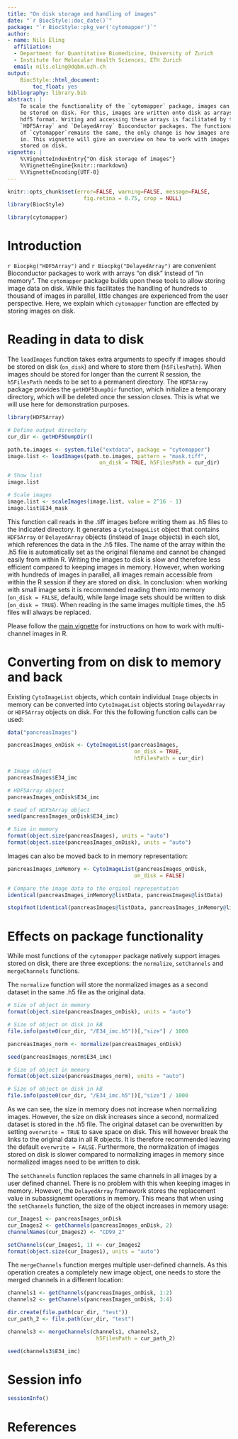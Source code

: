 ```yaml
---
title: "On disk storage and handling of images"
date: "`r BiocStyle::doc_date()`"
package: "`r BiocStyle::pkg_ver('cytomapper')`"
author:
- name: Nils Eling
  affiliation: 
  - Department for Quantitative Biomedicine, University of Zurich
  - Institute for Molecular Health Sciences, ETH Zurich
  email: nils.eling@dqbm.uzh.ch
output:
    BiocStyle::html_document:
        toc_float: yes
bibliography: library.bib
abstract: |
    To scale the functionality of the `cytomapper` package, images can 
    be stored on disk. For this, images are written onto disk as arrays in 
    hdf5 format. Writing and accessing these arrays is facilitated by the 
    `HDF5Array` and `DelayedArray` Bioconductor packages. The functionality
    of `cytomapper`remains the same, the only change is how images are read
    in. This vignette will give an overview on how to work with images 
    stored on disk.
vignette: |
    %\VignetteIndexEntry{"On disk storage of images"}
    %\VignetteEngine{knitr::rmarkdown}
    %\VignetteEncoding{UTF-8}
---
```


```r
knitr::opts_chunk$set(error=FALSE, warning=FALSE, message=FALSE,
                        fig.retina = 0.75, crop = NULL)
library(BiocStyle)
```

```r
library(cytomapper)
```

# Introduction {#Introduction}

`r Biocpkg("HDF5Array")` and `r Biocpkg("DelayedArray")` are
convenient Bioconductor packages to work with arrays "on disk" instead of "in
memory". The `cytomapper` package builds upon these tools to allow storing image
data on disk. While this facilitates the handling of hundreds to thousand of
images in parallel, little changes are experienced from the user perspective.
Here, we explain which `cytomapper` function are effected by storing images on
disk.

# Reading in data to disk {#ReadingData}

The `loadImages` function takes extra arguments to specify if images should be
stored on disk (`on_disk`) and where to store them (`h5FilesPath`). When images
should be stored for longer than the current R session, the `h5FilesPath` needs
to be set to a permanent directory. The `HDF5Array` package provides the
`getHDF5DumpDir` function, which initialize a temporary directory, which will be
deleted once the session closes. This is what we will use here for demonstration
purposes.

```r
library(HDF5Array)

# Define output directory
cur_dir <- getHDF5DumpDir()

path.to.images <- system.file("extdata", package = "cytomapper")
image.list <- loadImages(path.to.images, pattern = "mask.tiff",
                             on_disk = TRUE, h5FilesPath = cur_dir)

# Show list
image.list

# Scale images
image.list <- scaleImages(image.list, value = 2^16 - 1)
image.list$E34_mask
```

This function call reads in the .tiff images before writing them as .h5 files to
the indicated directory. It generates a `CytoImageList` object that contains
`HDF5Array` or `DelayedArray` objects (instead of `Image` objects) in each slot,
which references the data in the .h5 files. The name of the array within the .h5
file is automatically set as the original filename and cannot be changed easily
from within R. Writing the images to disk is slow and therefore less efficient
compared to keeping images in memory. However, when working with hundreds of
images in parallel, all images remain accessible from within the R session if
they are stored on disk. In conclusion: when working with small image sets it is
recommended reading them into memory (`on_disk = FALSE`, default), while large
image sets should be written to disk (`on_disk = TRUE`). When reading in the
same images multiple times, the .h5 files will always be replaced.

Please follow the [main
vignette](https://bioconductor.org/packages/release/bioc/vignettes/cytomapper/inst/doc/cytomapper.html)
for instructions on how to work with multi-channel images in R.

# Converting from on disk to memory and back {#Converting}

Existing `CytoImageList` objects, which contain individual `Image` objects in
memory can be converted into `CytoImageList` objects storing `DelayedArray` or
`HDF5Array` objects on disk. For this the following function calls can be used:

```r
data("pancreasImages")

pancreasImages_onDisk <- CytoImageList(pancreasImages,
                                        on_disk = TRUE, 
                                        h5FilesPath = cur_dir)

# Image object
pancreasImages$E34_imc

# HDF5Array object
pancreasImages_onDisk$E34_imc

# Seed of HDF5Array object
seed(pancreasImages_onDisk$E34_imc)

# Size in memory
format(object.size(pancreasImages), units = "auto")
format(object.size(pancreasImages_onDisk), units = "auto")
```

Images can also be moved back to in memory representation:

```r
pancreasImages_inMemory <- CytoImageList(pancreasImages_onDisk,
                                        on_disk = FALSE)

# Compare the image data to the orginal representation
identical(pancreasImages_inMemory@listData, pancreasImages@listData)
```

```r
stopifnot(identical(pancreasImages@listData, pancreasImages_inMemory@listData))
```

# Effects on package functionality {#Functionality}

While most functions of the `cytomapper` package natively support images stored
on disk, there are three exceptions: the `normalize`, `setChannels` and
`mergeChannels` functions.

The `normalize` function will store the normalized images as a second dataset in
the same .h5 file as the original data.

```r
# Size of object in memory
format(object.size(pancreasImages_onDisk), units = "auto")

# Size of object on disk in kB
file.info(paste0(cur_dir, "/E34_imc.h5"))[,"size"] / 1000

pancreasImages_norm <- normalize(pancreasImages_onDisk)

seed(pancreasImages_norm$E34_imc)

# Size of object in memory
format(object.size(pancreasImages_norm), units = "auto")

# Size of object on disk in kB
file.info(paste0(cur_dir, "/E34_imc.h5"))[,"size"] / 1000
```

As we can see, the size in memory does not increase when normalizing images.
However, the size on disk increases since a second, normalized dataset is stored
in the .h5 file. The original dataset can be overwritten by setting `overwrite =
TRUE` to save space on disk. This will however break the links to the original
data in all R objects. It is therefore recommended leaving the default
`overwrite = FALSE`. Furthermore, the normalization of images stored on disk is
slower compared to normalizing images in memory since normalized images need to
be written to disk.

The `setChannels` function replaces the same channels in all images by a user
defined channel. There is no problem with this when keeping images in memory.
However, the `DelayedArray` framework stores the replacement value in
subassignemt operations in memory. This means that when using the `setChannels`
function, the size of the object increases in memory usage:

```r
cur_Images1 <- pancreasImages_onDisk
cur_Images2 <- getChannels(pancreasImages_onDisk, 2)
channelNames(cur_Images2) <- "CD99_2"

setChannels(cur_Images1, 1) <- cur_Images2
format(object.size(cur_Images1), units = "auto")
```

The `mergeChannels` function merges multiple user-defined channels. As this
operation creates a completely new image object, one needs to store the merged
channels in a different location:

```r
channels1 <- getChannels(pancreasImages_onDisk, 1:2)
channels2 <- getChannels(pancreasImages_onDisk, 3:4)

dir.create(file.path(cur_dir, "test"))
cur_path_2 <- file.path(cur_dir, "test")

channels3 <- mergeChannels(channels1, channels2,
                            h5FilesPath = cur_path_2)

seed(channels3$E34_imc)
```

# Session info {.unnumbered}

```r
sessionInfo()
```

# References
